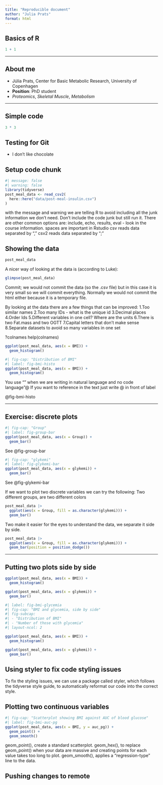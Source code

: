 ```yaml
---
title: "Reproducible document"
author: "Julia Prats"
format: html
---
```


## Basics of R

```r
1 + 1
```
---

## About me
- Júlia Prats, Center for Basic Metabolic Research, University of Copenhagen
- **Position**: PhD student
- *Proteomics*, *Skeletal Muscle*, *Metabolism*

---

## Simple code
```r
3 * 3
```

## Testing for Git
- I don't like chocolate 


## Setup code chunk

```r
#| message: false
#| warning: false
library(tidyverse)
post_meal_data <- read_csv2(
  here::here("data/post-meal-insulin.csv")
)
```
with the message and warning we are telling R to avoid including all the junk information we don't need. Don't include the code junk but still run it. There are other common options are: include, echo, results, eval - look in the course information. 
spaces are important in Rstudio
csv reads data separated by ","
csv2 reads data separated by ";"


## Showing the data 

```r
post_meal_data
```

A nicer way of looking at the data is (according to Luke): 

```r
glimpse(post_meal_data)
```

Commit; we would not commit the data (so the .csv file) but in this case it is very small so we will commit everything. Normally we would not commit the html either because it is a temporary file. 

By looking at the data there are a few things that can be improved:
1.Too similar names
2.Too many IDs - what is the unique id
3.Decimal places
4.Order Ids
5.Different variables in one cell? Where are the units
6.There is two Fat.mass and two OGTT 
7.Capital letters that don't make sense
8.Separate datasets to avoid so many variables in one set


?colnames
help(colnames)

```r
ggplot(post_meal_data, aes(x = BMI)) +
  geom_histogram()
```



```r
#| fig-cap: "Distribution of BMI"
#| label: fig-bmi-histo
ggplot(post_meal_data, aes(x = BMI)) +
  geom_histogram()
```
You use "" when we are writing in natural language and no code language"@
If you want to reference in the text just write @ in front of label

@fig-bmi-histo

---

## Exercise: discrete plots

```r
#| fig-cap: "Group"
#| label: fig-group-bar
ggplot(post_meal_data, aes(x = Group)) +
  geom_bar()
```

See @fig-group-bar

```r
#| fig-cap: "glykemi"
#| label: fig-glykemi-bar
ggplot(post_meal_data, aes(x = glykemi)) +
  geom_bar()
```

See @fig-glykemi-bar

If we want to plot two discrete variables we can try the following:
Two different groups, are two different colors

```r
post_meal_data |>
  ggplot(aes(x = Group, fill = as.character(glykemi))) +
  geom_bar()
```
Two make it easier for the eyes to understand the data, we separate it side by side. 

```r
post_meal_data |>
  ggplot(aes(x = Group, fill = as.character(glykemi))) +
  geom_bar(position = position_dodge())
```

---

## Putting two plots side by side

```r
ggplot(post_meal_data, aes(x = BMI)) +
  geom_histogram()
```

```r
ggplot(post_meal_data, aes(x = glykemi)) +
  geom_bar()
```

```r
#| label: fig-bmi-glycemia
#| fig-cap: "BMI and glycemia, side by side"
#| fig-subcap:
#| - "Distribution of BMI"
#| - "Number of those with glycemia"
#| layout-ncol: 2

ggplot(post_meal_data, aes(x = BMI)) +
  geom_histogram()

ggplot(post_meal_data, aes(x = glykemi)) +
  geom_bar()
```


## Using styler to fix code styling issues

To fix the styling issues, we can use a package called styler, which follows the tidyverse style guide, to automatically reformat our code into the correct style.

## Plotting two continuous variables

```r
#| fig-cap: "Scatterplot showing BMI against AUC of blood glucose"
#| label: fig-bmi-auc-pg
ggplot(post_meal_data, aes(x = BMI, y = auc_pg)) +
  geom_point() + 
  geom_smooth()
```

geom_point(), create a standard scatterplot.
geom_hex(), to replace geom_point() when your data are massive and creating points for each value takes too long to plot.
geom_smooth(), applies a “regression-type” line to the data.

## Pushing changes to remote
